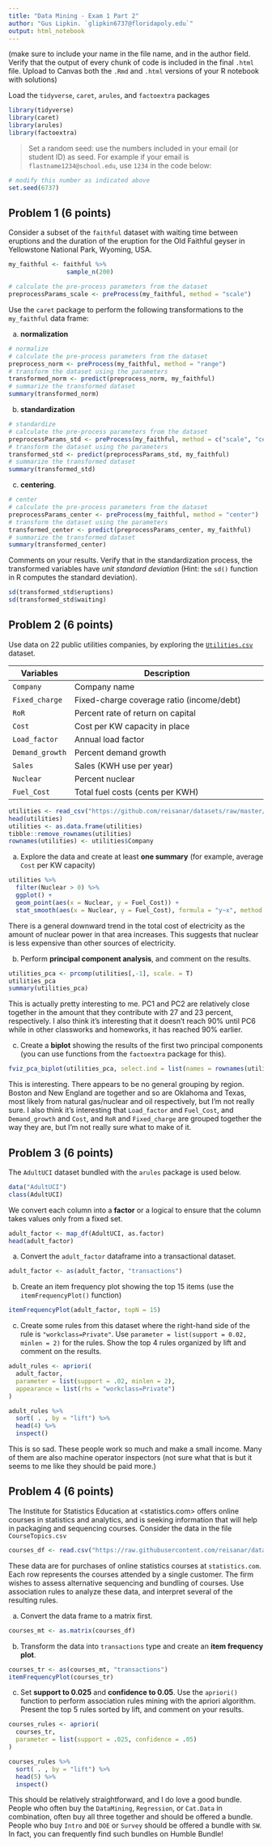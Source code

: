 ```yaml
---
title: "Data Mining - Exam 1 Part 2"
author: "Gus Lipkin. `glipkin6737@floridapoly.edu`"
output: html_notebook
---
```



(make sure to include your name in the file name, and in the author field. Verify that the output of every chunk of code is included in the final `.html` file. Upload to Canvas both the `.Rmd` and `.html` versions of your R notebook with solutions)


Load the `tidyverse`, `caret`, `arules`, and `factoextra` packages

```r
library(tidyverse)
library(caret)
library(arules)
library(factoextra)
```

> Set a random seed: use the numbers included in your email (or student ID) as seed. For example if your email is `flastname1234@school.edu`, use `1234` in the code below:

```r
# modify this number as indicated above
set.seed(6737)
```



## Problem 1 (6 points)

Consider a subset of the `faithful` dataset with waiting time between eruptions and the duration of the eruption for the Old Faithful geyser in Yellowstone National Park, Wyoming, USA.

```r
my_faithful <- faithful %>% 
                sample_n(200)

# calculate the pre-process parameters from the dataset
preprocessParams_scale <- preProcess(my_faithful, method = "scale")
```


Use the `caret` package to perform the following transformations to the `my_faithful` data frame: 

(a) **normalization**
```r
# normalize
# calculate the pre-process parameters from the dataset
preprocess_norm <- preProcess(my_faithful, method = "range")
# transform the dataset using the parameters
transformed_norm <- predict(preprocess_norm, my_faithful)
# summarize the transformed dataset
summary(transformed_norm)
```


(b) **standardization**
```r
# standardize
# calculate the pre-process parameters from the dataset
preprocessParams_std <- preProcess(my_faithful, method = c("scale", "center"))
# transform the dataset using the parameters
transformed_std <- predict(preprocessParams_std, my_faithful)
# summarize the transformed dataset
summary(transformed_std)
```


(c) **centering**.
```r
# center
# calculate the pre-process parameters from the dataset
preprocessParams_center <- preProcess(my_faithful, method = "center")
# transform the dataset using the parameters
transformed_center <- predict(preprocessParams_center, my_faithful)
# summarize the transformed dataset
summary(transformed_center)
```


Comments on your results. Verify that in the standardization process, the transformed variables have _unit standard deviation_ (Hint: the `sd()` function in R computes the standard deviation). 
```r
sd(transformed_std$eruptions)
sd(transformed_std$waiting)
```


## Problem 2 (6 points)

Use data on 22 public utilities companies, by exploring the [`Utilities.csv`](https://github.com/reisanar/datasets/blob/master/Utilities.csv) dataset. 

 Variables      |  Description
----------------|---------------------------------------------------------------
`Company`       | Company name
`Fixed_charge`  | Fixed-charge coverage ratio (income/debt)
`RoR`           | Percent rate of return on capital
`Cost`          | Cost per KW capacity in place
`Load_factor`   | Annual load factor
`Demand_growth` | Percent demand growth
`Sales`         | Sales (KWH use per year)
`Nuclear`       | Percent nuclear
`Fuel_Cost`     | Total fuel costs (cents per KWH)

```r
utilities <- read_csv("https://github.com/reisanar/datasets/raw/master/Utilities.csv")
head(utilities)
utilities <- as.data.frame(utilities)
tibble::remove_rownames(utilities)
rownames(utilities) <- utilities$Company
```

(a) Explore the data and create at least **one summary** (for example, average `Cost` per KW capacity)
```r
utilities %>%
  filter(Nuclear > 0) %>%
  ggplot() +
  geom_point(aes(x = Nuclear, y = Fuel_Cost)) +
  stat_smooth(aes(x = Nuclear, y = Fuel_Cost), formula = "y~x", method = "lm")
```

There is a general downward trend in the total cost of electricity as the amount of nuclear power in that area increases. This suggests that nuclear is less expensive than other sources of electricity.

(b) Perform **principal component analysis**, and comment on the results.
```r
utilities_pca <- prcomp(utilities[,-1], scale. = T)
utilities_pca
summary(utilities_pca)
```

This is actually pretty interesting to me. PC1 and PC2 are relatively close together in the amount that they contribute with 27 and 23 percent, respectively. I also think it's interesting that it doesn't reach 90% until PC6 while in other classworks and homeworks, it has reached 90% earlier.

(c) Create a **biplot** showing the results of the first two principal components (you can use functions from the `factoextra` package for this).
```r
fviz_pca_biplot(utilities_pca, select.ind = list(names = rownames(utilities)))
```

This is interesting. There appears to be no general grouping by region. Boston and New England are together and so are Oklahoma and Texas, most likely from natural gas/nuclear and oil respectively, but I'm not really sure. I also think it's interesting that `Load_factor` and `Fuel_Cost`, and `Demand_growth` and `Cost`, and `RoR` and `Fixed_charge` are grouped together the way they are, but I'm not really sure what to make of it.

## Problem 3 (6 points)

The `AdultUCI` dataset bundled with the `arules` package is used below.

```r
data("AdultUCI")
class(AdultUCI)
```


We convert each column into a **factor** or a logical to ensure that the column takes values only from a fixed set.

```r
adult_factor <- map_df(AdultUCI, as.factor)
head(adult_factor)
```


(a) Convert the `adult_factor` dataframe into a transactional dataset. 
```r
adult_factor <- as(adult_factor, "transactions")
```

(b) Create an item frequency plot showing the top 15 items (use the `itemFrequencyPlot()` function)
```r
itemFrequencyPlot(adult_factor, topN = 15)
```

(c) Create some rules from this dataset where the right-hand side of the rule is `"workclass=Private"`. Use `parameter = list(support = 0.02, minlen = 2)` for the rules. Show the top 4 rules organized by lift and comment on the results. 
```r
adult_rules <- apriori(
  adult_factor,
  parameter = list(support = .02, minlen = 2),
  appearance = list(rhs = "workclass=Private")
)

adult_rules %>%
  sort( . , by = "lift") %>%
  head(4) %>%
  inspect()
```

This is so sad. These people work so much and make a small income. Many of them are also machine operator inspectors (not sure what that is but it seems to me like they should be paid more.) 

## Problem 4 (6 points)


The Institute for Statistics Education at <statistics.com> offers online courses in statistics and analytics, and is seeking information that will help in packaging and sequencing courses. Consider the data in the file `CourseTopics.csv` 

```r
courses_df <- read.csv("https://raw.githubusercontent.com/reisanar/datasets/master/Coursetopics.csv")
```


These data are for purchases of online statistics courses at `statistics.com`. Each row represents the courses attended by a single customer. The firm wishes to assess alternative sequencing and bundling of courses. Use association rules to analyze these data, and interpret several of the resulting rules.


(a) Convert the data frame to a matrix first.
```r
courses_mt <- as.matrix(courses_df)
```

(b) Transform the data into `transactions` type and create an **item frequency plot**.
```r
courses_tr <- as(courses_mt, "transactions")
itemFrequencyPlot(courses_tr)
```


(c) Set **support to 0.025** and **confidence to 0.05**. Use the `apriori()` function to perform association rules mining with the apriori algorithm. Present the top 5 rules sorted by lift, and comment on your results.
```r
courses_rules <- apriori(
  courses_tr,
  parameter = list(support = .025, confidence = .05)
)

courses_rules %>%
  sort( . , by = "lift") %>%
  head(5) %>%
  inspect()
```

This should be relatively straightforward, and I do love a good bundle. People who often buy the `DataMining`, `Regression`, or `Cat.Data` in combination, often buy all three together and should be offered a bundle. People who buy `Intro` and `DOE` or `Survey` should be offered a bundle with `SW`. In fact, you can frequently find such bundles on Humble Bundle!

